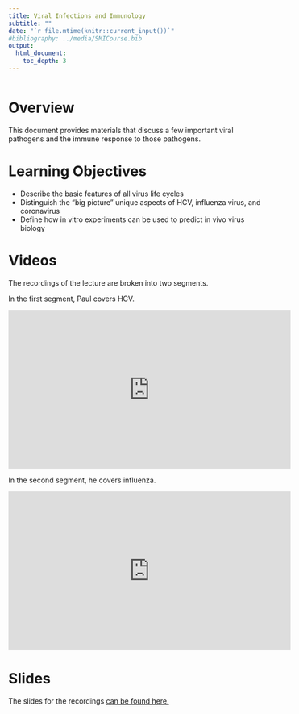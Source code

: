 ```yaml
---
title: Viral Infections and Immunology
subtitle: ""
date: "`r file.mtime(knitr::current_input())`"
#bibliography: ../media/SMICourse.bib
output: 
  html_document:
    toc_depth: 3
---
```


```r
 
```


# Overview
This document provides materials that discuss a few important viral pathogens and the immune response to those pathogens.

# Learning Objectives
* Describe the basic features of all virus life cycles
* Distinguish the “big picture” unique aspects of HCV, influenza virus, and coronavirus
* Define how in vitro experiments can be used to predict in vivo virus biology


# Videos
The recordings of the lecture are broken into two segments. 

In the first segment, Paul covers HCV.

<p>
<iframe width="560" height="315" src="https://www.youtube.com/embed/5pqHBtwcpKM" frameborder="0" allow="accelerometer; autoplay; encrypted-media; gyroscope; picture-in-picture" allowfullscreen></iframe>
</p>


In the second segment, he covers influenza.

<p>
<iframe width="560" height="315" src="https://www.youtube.com/embed/C3o8wQeXLJg" frameborder="0" allow="accelerometer; autoplay; encrypted-media; gyroscope; picture-in-picture" allowfullscreen></iframe>
</p>


# Slides
The slides for the recordings [can be found here.](./slides/Viral_Infections_and_Immunology_Slides.pdf)


